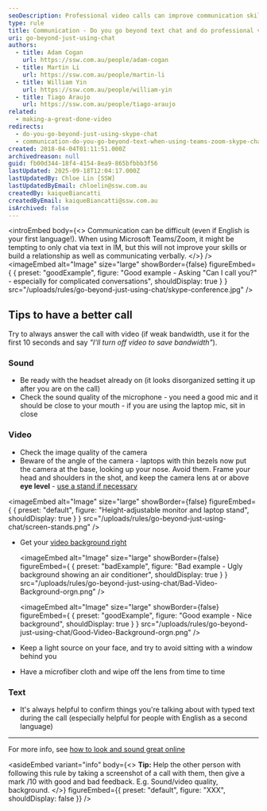 ```yaml
---
seoDescription: Professional video calls can improve communication skills and build relationships when using Teams/Zoom.
type: rule
title: Communication - Do you go beyond text chat and do professional video calls?
uri: go-beyond-just-using-chat
authors:
  - title: Adam Cogan
    url: https://ssw.com.au/people/adam-cogan
  - title: Martin Li
    url: https://ssw.com.au/people/martin-li
  - title: William Yin
    url: https://ssw.com.au/people/william-yin
  - title: Tiago Araujo
    url: https://ssw.com.au/people/tiago-araujo
related:
  - making-a-great-done-video
redirects:
  - do-you-go-beyond-just-using-skype-chat
  - communication-do-you-go-beyond-text-when-using-teams-zoom-skype-chat
created: 2018-04-04T01:11:51.000Z
archivedreason: null
guid: fb00d344-18f4-4154-8ea9-865bfbbb3f56
lastUpdated: 2025-09-18T12:04:17.000Z
lastUpdatedBy: Chloe Lin [SSW]
lastUpdatedByEmail: chloelin@ssw.com.au
createdBy: kaiqueBiancatti
createdByEmail: kaiqueBiancatti@ssw.com.au
isArchived: false
---
```


<introEmbed
  body={<>
Communication can be difficult (even if English is your first language!). When using Microsoft Teams/Zoom, it might be tempting to only chat via text in IM, but this will not improve your skills or build a relationship as well as communicating verbally.
  </>}
/>
<imageEmbed
  alt="Image"
  size="large"
  showBorder={false}
  figureEmbed={ {
    preset: "goodExample",
    figure: "Good example - Asking \"Can I call you?\" - especially for complicated conversations",
    shouldDisplay: true
  } }
  src="/uploads/rules/go-beyond-just-using-chat/skype-conference.jpg"
/>

## Tips to have a better call

Try to always answer the call with video (if weak bandwidth, use it for the first 10 seconds and say _"I'll turn off video to save bandwidth"_).

### Sound

* Be ready with the headset already on (it looks disorganized setting it up after you are on the call)
* Check the sound quality of the microphone - you need a good mic and it should be close to your mouth - if you are using the laptop mic, sit in close

### Video

* Check the image quality of the camera
* Beware of the angle of the camera - laptops with thin bezels now put the camera at the base, looking up your nose. Avoid them. Frame your head and shoulders in the shot, and keep the camera lens at or above **eye level** - [use a stand if necessary](https://www.dicksmith.com.au/da/buy/kogan-height-adjustable-laptop-monitor-stand-kogan)


<imageEmbed
  alt="Image"
  size="large"
  showBorder={false}
  figureEmbed={ {
    preset: "default",
    figure: "Height-adjustable monitor and laptop stand",
    shouldDisplay: true
  } }
  src="/uploads/rules/go-beyond-just-using-chat/screen-stands.png"
/>

* Get your [video background right](/video-background)

  <imageEmbed
  alt="Image"
  size="large"
  showBorder={false}
  figureEmbed={ {
    preset: "badExample",
    figure: "Bad example - Ugly background showing an air conditioner",
    shouldDisplay: true
  } }
  src="/uploads/rules/go-beyond-just-using-chat/Bad-Video-Background-orgn.png"
/>

  <imageEmbed
  alt="Image"
  size="large"
  showBorder={false}
  figureEmbed={ {
    preset: "goodExample",
    figure: "Good example - Nice background",
    shouldDisplay: true
  } }
  src="/uploads/rules/go-beyond-just-using-chat/Good-Video-Background-orgn.png"
/>

* Keep a light source on your face, and try to avoid sitting with a window behind you
* Have a microfiber cloth and wipe off the lens from time to time

### Text

* It's always helpful to confirm things you're talking about with typed text during the call (especially helpful for people with English as a second language)

---

For more info, see [how to look and sound great online](https://www.cnet.com/tech/computing/ultimate-webcam-tips-how-to-look-sound-great-online)

<asideEmbed
  variant="info"
  body={<>
    **Tip:** Help the other person with following this rule by taking a screenshot of a call with them, then give a mark /10 with good and bad feedback. E.g. Sound/video quality, background.
  </>}
  figureEmbed={{
    preset: "default",
    figure: "XXX",
    shouldDisplay: false
  }}
/>
